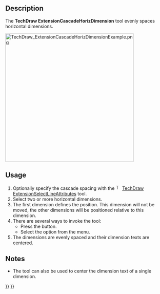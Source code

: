 <languages/>

{{Docnav
|[[TechDraw_ExtensionPosObliqueChainDimension|ExtensionPosObliqueChainDimension]]
|[[TechDraw_ExtensionCascadeVertDimension|ExtensionCascadeVertDimension]]
|[[TechDraw_Workbench|TechDraw]]
|IconL=TechDraw_ExtensionPosObliqueChainDimension.svg
|IconR=TechDraw_ExtensionCascadeVertDimension.svg
|IconC=Workbench_TechDraw.svg
}}

{{GuiCommand
|Name=TechDraw ExtensionCascadeHorizDimension
|MenuLocation=TechDraw → Extensions: Attributes/Modifications → Cascade Horizontal Dimensions
|Workbenches=[[TechDraw_Workbench|TechDraw]]
|Shortcut=
|Version=0.20
|SeeAlso=[[TechDraw_ExtensionCascadeVertDimension|TechDraw ExtensionCascadeVertDimension]], [[TechDraw_ExtensionCascadeObliqueDimension|TechDraw ExtensionCascadeObliqueDimension]]
}}

==Description==

The '''TechDraw ExtensionCascadeHorizDimension''' tool evenly spaces horizontal dimensions.

[[Image:TechDraw_ExtensionCascadeHorizDimensionExample.png|400px]]
{{Caption|On the right the evenly spaced horizontal dimensions}}

==Usage==

# Optionally specify the cascade spacing with the [[Image:TechDraw_ExtensionSelectLineAttributes.svg|16px]] [[TechDraw_ExtensionSelectLineAttributes|TechDraw ExtensionSelectLineAttributes]] tool.
# Select two or more horizontal dimensions.
# The first dimension defines the position. This dimension will not be moved, the other dimensions will be positioned relative to this dimension.
# There are several ways to invoke the tool:
#* Press the {{Button|[[Image:TechDraw_ExtensionCascadeHorizDimension.svg|16px]] [[TechDraw_ExtensionCascadeHorizDimension|Cascade Horizontal Dimensions]]}} button.
#* Select the {{MenuCommand|TechDraw → Extensions: Attributes/Modifications → [[Image:TechDraw_ExtensionCascadeHorizDimension.svg|16px]] Cascade Horizontal Dimensions}} option from the menu.
# The dimensions are evenly spaced and their dimension texts are centered.

==Notes==

* The tool can also be used to center the dimension text of a single dimension.


{{Docnav
|[[TechDraw_ExtensionPosObliqueChainDimension|ExtensionPosObliqueChainDimension]]
|[[TechDraw_ExtensionCascadeVertDimension|ExtensionCascadeVertDimension]]
|[[TechDraw_Workbench|TechDraw]]
|IconL=TechDraw_ExtensionPosObliqueChainDimension.svg
|IconR=TechDraw_ExtensionCascadeVertDimension.svg
|IconC=Workbench_TechDraw.svg
}}

{{TechDraw_Tools_navi{{#translation:}}}}
{{Userdocnavi{{#translation:}}}}